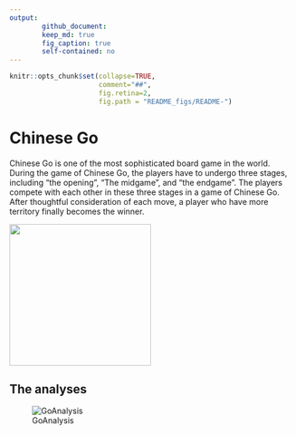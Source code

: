 ```yaml
---
output: 
        github_document:
        keep_md: true
        fig_caption: true
        self-contained: no
---
```

```r
knitr::opts_chunk$set(collapse=TRUE, 
                      comment="##", 
                      fig.retina=2, 
                      fig.path = "README_figs/README-")
```
<!-- README.md is generated from README.Rmd. Please edit that file -->
# Chinese Go
Chinese Go is one of the most sophisticated board game in the world. During the game of Chinese Go, the players have to undergo three stages, including “the opening”, “The midgame”, and “the endgame”. The players compete with each other in these three stages in a game of Chinese Go. After thoughtful consideration of each move, a player who have more territory finally becomes the winner.

<img src="README_figs/Go.png" width="250" height="250">

## The analyses
![GoAnalysis](README_figs/圖5_3D.png)
